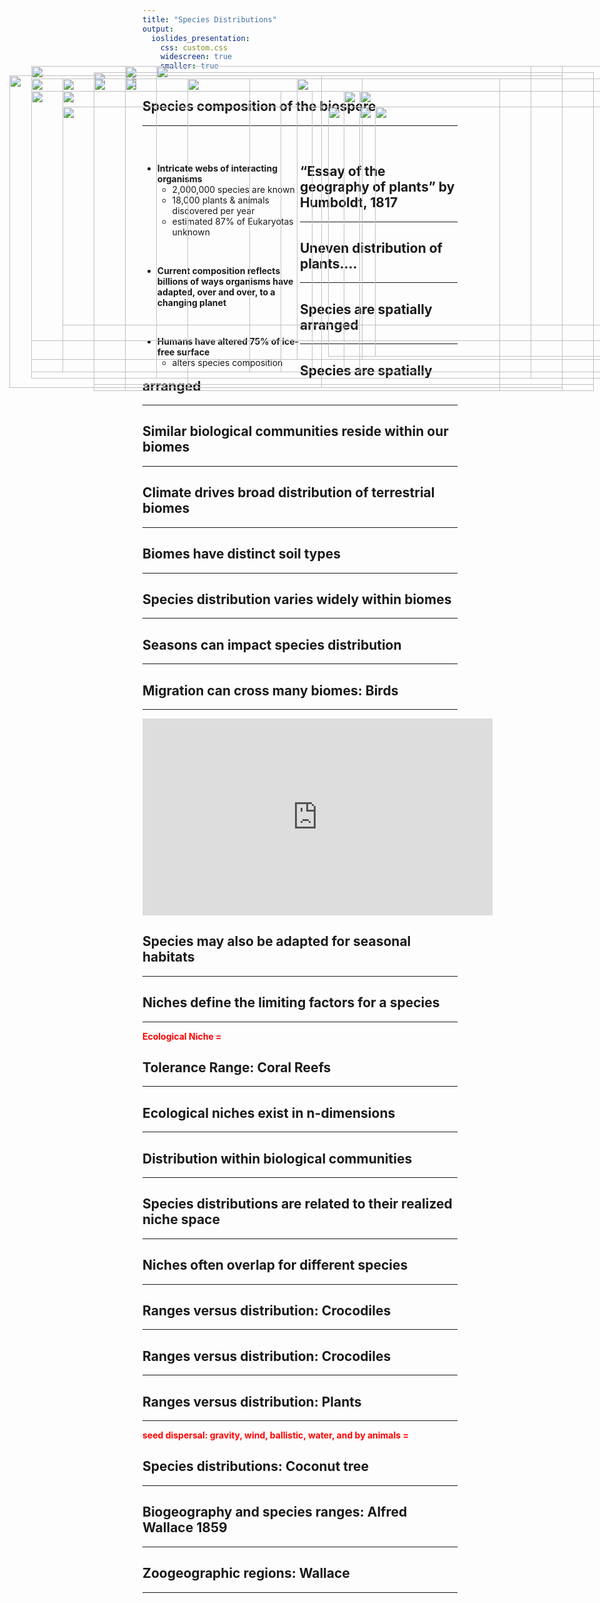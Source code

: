 ```yaml
---
title: "Species Distributions"
output: 
  ioslides_presentation:
    css: custom.css
    widescreen: true
    smaller: true
---
```


## Species composition of the biospere
<hr>
<br/>

<div style="float: left; width: 50%;">

* **Intricate webs of interacting organisms**
    + 2,000,000 species are known 
    + 18,000 plants & animals discovered per year
    + estimated 87% of Eukaryotas unknown

<br/>

* **Current composition reflects billions of ways organisms have adapted, over and over, to a changing planet**

<br/>

* **Humans have altered 75% of ice-free surface**
    + alters species composition
    
 </div>
 
<IMG STYLE="position:absolute; TOP:225px; LEFT:575px; WIDTH:475px; HEIGHT:350px" SRC="images/animals.jpg">

## "Essay of the geography of plants” by Humboldt, 1817
<hr>

<IMG STYLE="position:absolute; TOP:160px; LEFT:200px; WIDTH:700px;HEIGHT:500px" SRC="images/humboldt2.jpg">

## Uneven distribution of plants....
<hr>

<IMG STYLE="position:absolute; TOP:160px; LEFT:50px; WIDTH:1000px; HEIGHT:500px" SRC="images/humboldt4.jpg">

## Species are spatially arranged
<hr>

<IMG STYLE="position:absolute; TOP:200px; LEFT:100px; WIDTH:350px; HEIGHT:450px" SRC="images/scattered.jpg">

## Species are spatially arranged
<hr>

<IMG STYLE="position:absolute; TOP:200px; LEFT:100px; WIDTH:350px; HEIGHT:450px" SRC="images/scattered.jpg">

<IMG STYLE="position:absolute; TOP:200px; LEFT:550px; WIDTH:450px; HEIGHT:450px" SRC="images/bald_eagle_map.jpg">

## Similar biological communities reside within our biomes
<hr>

<IMG STYLE="position:absolute; TOP:170px; LEFT:150px; WIDTH:800px; HEIGHT:500px" SRC="images/biomes3.jpg">

## Climate drives broad distribution of terrestrial biomes
<hr>

<IMG STYLE="position:absolute; TOP:175px; LEFT:15px; WIDTH:500px; HEIGHT:500px" SRC="images/biomes_temp.png">

<IMG STYLE="position:absolute; TOP:200px; LEFT:550px; WIDTH:500px; HEIGHT:400px" SRC="images/shift.png">


## Biomes have distinct soil types
<hr>

<IMG STYLE="position:absolute; TOP:175px; LEFT:200px; WIDTH:700px; HEIGHT:500px" SRC="images/soils2.png">

## Species distribution varies widely within biomes
<hr>

<IMG STYLE="position:absolute; TOP:200px; LEFT:50px; WIDTH:450px; HEIGHT:450px" SRC="images/south_america2.jpg">

<IMG STYLE="position:absolute; TOP:200px; LEFT:575px; WIDTH:450px; HEIGHT:450px" SRC="images/south_america.jpg">

## Seasons can impact species distribution
<hr>

<IMG STYLE="position:absolute; TOP:180px; LEFT:150px; WIDTH:800px; HEIGHT:500px" SRC="images/seasons_monarch.png">

## Migration can cross many biomes: Birds
<hr>

<iframe width="560" height="315" src="https://www.youtube.com/embed/fpK3U1EkwYU" frameborder="0" allow="accelerometer; autoplay; encrypted-media; gyroscope; picture-in-picture" allowfullscreen></iframe>

## Species may also be adapted for seasonal habitats
<hr>

<IMG STYLE="position:absolute; TOP:180px; LEFT:100px; WIDTH:480px; HEIGHT:450px" SRC="images/fur.png">

<IMG STYLE="position:absolute; TOP:225px; LEFT:600px; WIDTH:400px; HEIGHT:400px" SRC="images/articfur.jpg">

## Niches define the limiting factors for a species
<hr>
**<span style="color:red">Ecological Niche = </span>**
<IMG STYLE="position:absolute; TOP:180px; LEFT:150px; WIDTH:800px; HEIGHT:500px" SRC="images/tolerance.jpg">

## Tolerance Range: Coral Reefs
<hr>

<IMG STYLE="position:absolute; TOP:160px; LEFT:50px; WIDTH:1000px; HEIGHT:500px" SRC="images/coral_map.jpeg">

## Ecological niches exist in n-dimensions
<hr>

<IMG STYLE="position:absolute; TOP:200px; LEFT:50px; WIDTH:1000px; HEIGHT:400px" SRC="images/niche_dimension.png">

## Distribution within biological communities
<hr>

<IMG STYLE="position:absolute; TOP:200px; LEFT:100px; WIDTH:300px; HEIGHT:450px" SRC="images/desert.jpg">

<IMG STYLE="position:absolute; TOP:225px; LEFT:525px; WIDTH:500px; HEIGHT:400px" SRC="images/coral_reef.jpg">

## Species distributions are related to their realized niche space
<hr>

<IMG STYLE="position:absolute; TOP:180px; LEFT:50px; WIDTH:350px; HEIGHT:450px" SRC="images/warbler.jpg">

## Niches often overlap for different species
<hr>

<IMG STYLE="position:absolute; TOP:180px; LEFT:50px; WIDTH:350px; HEIGHT:450px" SRC="images/warbler.jpg">

<IMG STYLE="position:absolute; TOP:180px; LEFT:475px; WIDTH:550px; HEIGHT:450px" SRC="images/avoidance.jpg">

## Ranges versus distribution: Crocodiles
<hr>

<IMG STYLE="position:absolute; TOP:160px; LEFT:200px; WIDTH:700px; HEIGHT:500px" SRC="images/crocs.jpg">

## Ranges versus distribution: Crocodiles
<hr>

<IMG STYLE="position:absolute; TOP:160px; LEFT:250px; WIDTH:600px; HEIGHT:500px" SRC="images/croc.png">

## Ranges versus distribution: Plants
<hr>
**<span style="color:red">seed dispersal: gravity, wind, ballistic, water, and by animals = </span>**
<IMG STYLE="position:absolute; TOP:225px; LEFT:100px; WIDTH:900px; HEIGHT:350px" SRC="images/seeds.png">

## Species distributions: Coconut tree
<hr>

<IMG STYLE="position:absolute; TOP:180px; LEFT:200px; WIDTH:700px; HEIGHT:500px" SRC="images/coconut.png">

## Biogeography and species ranges: Alfred Wallace 1859
<hr>

<IMG STYLE="position:absolute; TOP:180px; LEFT:300px; WIDTH:500px; HEIGHT:500px" SRC="images/wallaces-line.png">

## Zoogeographic regions: Wallace
<hr>

<IMG STYLE="position:absolute; TOP:180px; LEFT:200px; WIDTH:700px; HEIGHT:500px" SRC="images/zoo_regions.jpg">

<!-- ## Global change: climate refugia (Polar bear) -->
<!-- <hr> -->

<!-- <IMG STYLE="position:absolute; TOP:180px; LEFT:250px; WIDTH:600px; HEIGHT:500px" SRC="images/polar_bear2.jpg"> -->

<!-- ## Global change: Range shifts of plants -->
<!-- <hr> -->

<!-- <IMG STYLE="position:absolute; TOP:180px; LEFT:250px; WIDTH:600px; HEIGHT:500px" SRC="images/tree_move.jpg"> -->

<!-- ## Global change: Range expansion -->
<!-- <hr> -->

<!-- <IMG STYLE="position:absolute; TOP:225px; LEFT:150px; WIDTH:800px; HEIGHT:400px" SRC="images/mosquito.png"> -->

<!-- ## Species distributions: Human impacts -->
<!-- <hr> -->

<!-- <IMG STYLE="position:absolute; TOP:180px; LEFT:200px; WIDTH:700px; HEIGHT:500px" SRC="images/species_climate.jpg"> -->

